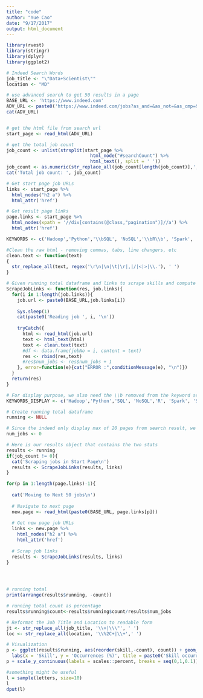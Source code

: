 ```yaml
---
title: "code"
author: "Yue Cao"
date: "9/17/2017"
output: html_document
---
```


```r
library(rvest)
library(stringr)
library(dplyr)
library(ggplot2)

```

```r
# Indeed Search Words
job_title <- "\"Data+Scientist\""
location <- "MD"

# use advanced search to get 50 results in a page
BASE_URL <- 'https://www.indeed.com'
ADV_URL <- paste0('https://www.indeed.com/jobs?as_and=&as_not=&as_cmp=&jt=all&st=&salary=&sr=directhire&radius=25&fromage=any&limit=50&sort=date&psf=advsrch&as_any=&as_phr=&as_ttl=', job_title, '&l=', location)
cat(ADV_URL)


# get the html file from search url
start_page <- read_html(ADV_URL)

# get the total job count 
job_count <- unlist(strsplit(start_page %>% 
                               html_node("#searchCount") %>%
                               html_text(), split = ' ')) 
job_count <- as.numeric(str_replace_all(job_count[length(job_count)],',',''))
cat('Total job count: ', job_count)

# Get start page job URLs
links <- start_page %>%
  html_nodes("h2 a") %>%
  html_attr('href')

# Get result page links
page.links <- start_page %>%
  html_nodes(xpath = '//div[contains(@class,"pagination")]//a') %>%
  html_attr('href')

KEYWORDS <- c('Hadoop','Python','\\bSQL', 'NoSQL','\\bR\\b', 'Spark', 'SAS', 'Excel', 'AWS', 'Azure', 'Java', 'Tableau')

```

```r
#Clean the raw html - removing commas, tabs, line changers, etc  
clean.text <- function(text)
{
  str_replace_all(text, regex('\r\n|\n|\t|\r|,|/|<|>|\\.'), ' ')
}

# Given running total dataframe and links to scrape skills and compute running total
ScrapeJobLinks <- function(res, job.links){
  for(i in 1:length(job.links)){
    job.url <- paste0(BASE_URL,job.links[i])
    
    Sys.sleep(1)
    cat(paste0('Reading job ', i, '\n'))
    
    tryCatch({
      html <- read_html(job.url)
      text <- html_text(html)
      text <- clean.text(text)
      #df <- data.frame(jobNo = i, content = text)
      res <- rbind(res,text)
      #res$num_jobs <- res$num_jobs + 1
    }, error=function(e){cat("ERROR :",conditionMessage(e), "\n")})
  }
  return(res)
}


```

```r
# For display purpose, we also need the \\b removed from the keyword set
KEYWORDS_DISPLAY <- c('Hadoop','Python','SQL', 'NoSQL','R', 'Spark', 'SAS', 'Excel', 'AWS', 'Azure', 'Java', 'Tableau')

# Create running total dataframe
running <- NULL

# Since the indeed only display max of 20 pages from search result, we cannot use job_count but need to track by creating a num_jobs
num_jobs <- 0

# Here is our results object that contains the two stats
results <- running
if(job_count != 0){
  cat('Scraping jobs in Start Page\n')
  results <- ScrapeJobLinks(results, links)
}

for(p in 1:length(page.links)-1){
  
  cat('Moving to Next 50 jobs\n')
  
  # Navigate to next page
  new.page <- read_html(paste0(BASE_URL, page.links[p]))
  
  # Get new page job URLs
  links <- new.page %>%
    html_nodes("h2 a") %>%
    html_attr('href')
  
  # Scrap job links
  results <- ScrapeJobLinks(results, links)
}


  

```


```r
# running total
print(arrange(results$running, -count))

# running total count as percentage
results$running$count<-results$running$count/results$num_jobs

# Reformat the Job Title and Location to readable form
jt <- str_replace_all(job_title, '\\+|\\\"', ' ')
loc <- str_replace_all(location, '\\%2C+|\\+',' ')

# Visualization
p <- ggplot(results$running, aes(reorder(skill,-count), count)) + geom_bar(stat="identity") + 
  labs(x = 'Skill', y = 'Occurrences (%)', title = paste0('Skill occurrences(%) for ', jt, ' in ', loc)) 
p + scale_y_continuous(labels = scales::percent, breaks = seq(0,1,0.1)) 


```



```r

#something might be useful
l = sample(letters, size=10)
l
dput(l)


```